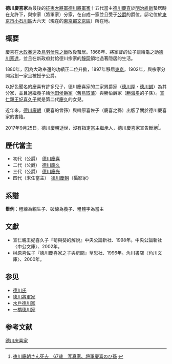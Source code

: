 '''德川慶喜家'''為最後的[[征夷大將軍|征夷大將軍]][[德川將軍家|德川將軍家]]十五代當主[[德川慶喜|德川慶喜]]於[[明治維新|明治維新]]蟄居時在允許下，與宗家（將軍家）分家，在自成一家並且受于[[公爵|公爵]]的爵位。邸宅位於[[東京市|東京市]][[小石川區|小石川區]]大六天（現在的[[東京都|東京都]][[文京區|文京區]]）所在地。

==概要==
慶喜在[[大政奉還|大政奉還]]及[[鳥羽伏見之戰|鳥羽伏見之戰]]敗後蟄居。1868年、將家督的位子讓給龜之助[[德川家達|德川家達]]，並且在新政府封給德川宗家的[[靜岡市|靜岡]]領地過著隠居的生活。

1880年，因為大政奉還的功績正二位升敘，1897年移居[[東京|東京]]，1902年，與宗家分開另創一家且被授予公爵。

以好色聞名的慶喜有許多兒子，德川慶喜家的二家男爵家（[[德川厚|德川厚]]・[[德川誠|德川誠]]）為其分家，並且過繼養子給[[池田氏|池田侯爵家]]（舊[[鳥取藩|鳥取藩]]）與勝伯爵家（[[勝海舟|勝海舟]]的子孫）。[[宣仁親王妃喜久子|宣仁親王妃喜久子]]就是第二代[[徳川慶久|慶久]]的女兒。

近年來，[[德川慶朝|德川慶朝]]（慶喜的曾孫）與榊原喜佐子（慶喜之孫）出版了關於德川慶喜家的書籍。

2017年9月25日，德川慶朝逝世，沒有指定當主繼承人，德川慶喜家宣告斷絕<ref>[http://ibarakinews.jp/news/newsdetail.php?f_jun=15063497571525 徳川慶朝さん死去　67歳　写真家、将軍慶喜のひ孫] {{Wayback|url=http://ibarakinews.jp/news/newsdetail.php?f_jun=15063497571525 |date=20170926101343 }} {{ja icon}}</ref>。

== 歷代當主 ==

* 初代（公爵）　[[德川慶喜|德川慶喜]]
* 二代（公爵）　[[德川慶久|德川慶久]]
* 三代（公爵）　[[德川慶光|德川慶光]]
* 四代（末任當主）　[[德川慶朝|德川慶朝]]（攝影家）

== 系譜 ==
'''舉例'''：粗線為親生子、破線為養子、粗體字為當主
{{chart/start|style=font-size:85%}}
{{chart|border=0|aaa|aaa='''[[德川慶喜|慶喜]]'''<sup>1</sup>}}
{{chart|border=0| |)|-|-|v|-|-|v|-|-|v|-|-|v|-|-|-|-|-|-|-|-|v|-|-|.|}}
{{chart|border=0|aaa|bbb|ccc|ddd|eee| | | | | | |fff| |ggg|aaa=德川厚男爵家<br>[[德川厚|厚]]<sup>a</sup>|bbb=[[蜂須賀筆子|筆子]]|ccc=[[池田仲博|池田仲博]]|ddd=[[博恭王妃經子|經子]]|eee='''[[德川慶久|慶久]]'''<sup>2</sup>|fff=德川誠男爵家<br>[[德川誠|誠]]<sup>i</sup>|ggg=[[勝精|勝精]]}}
{{chart|border=0| |)|-|-|v|-|-|.| | | | | |)|-|-|v|-|-|.| | |)|-|-|.|}}
{{chart|border=0|aaa|bbb|ccc| | | |ddd|eee|fff|ggg| |hhh|aaa=[[德川喜翰|喜翰]]<sup>b</sup>|bbb=[[德川喜堅|喜堅]]<sup>c</sup>|ccc=[[德川喜和子|喜和子]]|ddd=[[宣仁親王妃喜久子|喜久子]]|eee='''[[德川慶光|慶光]]'''<sup>3</sup>|fff=[[榊原喜佐子|喜佐子]]|ggg=[[德川熙|熙]]|hhh=[[德川脩|脩]]<sup>ii</sup>}}
{{chart|border=0| | | | |!| | |!| | | | | | | | |!| | | | | | | | |!|}}
{{chart|border=0| | | |aaa|bbb| | | | | | |ccc| | | | | | | |ddd|aaa=[[德川喜壽|喜壽]]<sup>d</sup>|bbb=[[德川豐治|豐治]]|ccc='''[[德川慶朝|慶朝]]'''<sup>4</sup>|ddd=[[德川康久|康久]]<sup>iii</sup>}}
{{chart|border=0| | | | |!| | |:|}}
{{chart|border=0| | | |aaa|bbb|aaa=[[德川喜秀|喜秀]]|bbb=[[德川光康|光康]]}}
{{chart/end}}

== 文獻==
*宣仁親王妃喜久子『菊與葵的解說』中央公論新社、1998年。中央公論新社〈中公文庫〉、2002年。
*榊原喜佐子『德川慶喜家之子與房間』草思社、1996年。角川書店〈角川文庫〉、2000年。

== 参见 ==
* [[德川氏|德川氏]]
* [[德川將軍家|德川將軍家]]
* [[水戶德川家|水戶德川家]]
* [[一橋德川家|一橋德川家]]

== 参考文献 ==
{{reflist}}
[[Category:德川庆喜家|]]